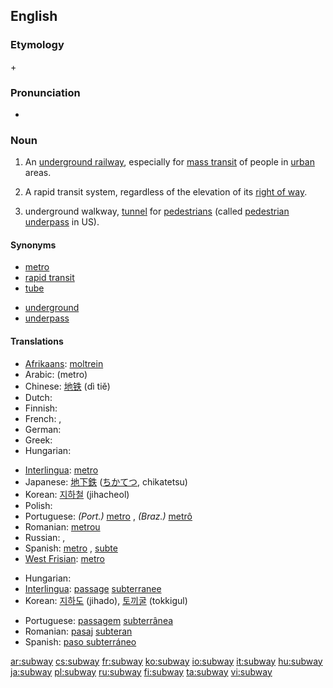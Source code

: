 ==English==

===Etymology===
{{term|sub-||lang=en|under}} + {{term|way|lang=en}}

===Pronunciation===
* {{audio|en-us-subway.ogg|Audio (US)}}

===Noun===
{{en-noun}}

# {{context|North America}} An [[underground railway]], especially for [[mass transit]] of people in [[urban]] areas.
# {{US}} A rapid transit system, regardless of the elevation of its [[right of way]].
# {{UK}} underground walkway, [[tunnel]] for [[pedestrian]]s (called [[pedestrian underpass]] in US).

====Synonyms====
{{top2}}
* [[metro]]
* [[rapid transit]]
* [[tube]]
{{mid2}}
* [[underground]]
* [[underpass]]
{{bottom2}}

====Translations====
{{trans-top|underground railway}}
* [[Afrikaans]]: [[moltrein]]
* Arabic: {{Arab|[[مترو]]}} (metro) {{m}}
* Chinese: [[地铁]] (dì tiě)
* Dutch: {{t+|nl|metro|m}}
* Finnish: {{t+|fi|metro}}
* French: {{t+|fr|métro|m}}, {{t+|fr|métropolitain|m}}
* German: {{t+|de|U-Bahn|f}}
* Greek: {{t+|el|μετρό|tr=metró|sc=Grek}}
* Hungarian: {{t+|hu|metró}}
{{trans-mid}}
* [[Interlingua]]: [[metro]]
* Japanese: [[地下鉄]] ([[ちかてつ]], chikatetsu)
* Korean: [[지하철]] (jihacheol)
* Polish: {{t+|pl|metro|n}}
* Portuguese: ''(Port.)'' [[metro]] {{m}}, ''(Braz.)'' [[metrô]] {{m}}
* Romanian: [[metrou]] {{n}}
* Russian: {{t+|ru|метрополитен|metropolitɛ́n|tr={{IPAchar|sc=Cyrl}}|m}}, {{t+|ru|метро|n|tr=metró|sc=Cyrl}}
* Spanish: [[metro]] {{m}}, [[subte]] {{m}} {{italbrac|Argentina}}
* [[West Frisian]]: [[metro]]
{{trans-bottom}}

{{trans-top|underground walkway}}
* Hungarian: {{t+|hu|aluljáró}}
* [[Interlingua]]: [[passage]] [[subterranee]]
* Korean: [[지하도]] (jihado), [[토끼굴]] (tokkigul)
{{trans-mid}}
* Portuguese: [[passagem]] [[subterrânea]] {{f}}
* Romanian: [[pasaj]] [[subteran]] {{n}}
* Spanish: [[paso subterráneo]] {{m}}
{{trans-bottom}}

[[ar:subway]]
[[cs:subway]]
[[fr:subway]]
[[ko:subway]]
[[io:subway]]
[[it:subway]]
[[hu:subway]]
[[ja:subway]]
[[pl:subway]]
[[ru:subway]]
[[fi:subway]]
[[ta:subway]]
[[vi:subway]]